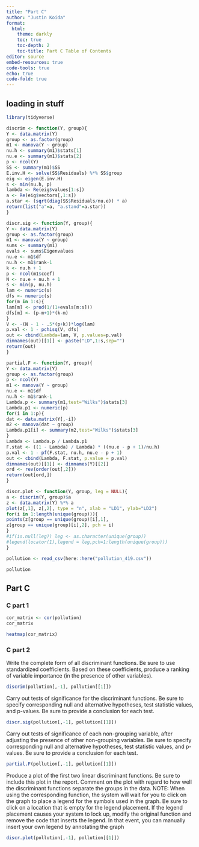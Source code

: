 ```yaml
---
title: "Part C"
author: "Justin Koida"
format: 
  html:
    theme: darkly
    toc: true
    toc-depth: 2
    toc-title: Part C Table of Contents
editor: source
embed-resources: true
code-tools: true
echo: true
code-fold: true
---
```


## loading in stuff

```r
library(tidyverse)
```

```r
discrim <- function(Y, group){
Y <- data.matrix(Y)
group <- as.factor(group)
m1 <- manova(Y ~ group)
nu.h <- summary(m1)$stats[1]
nu.e <- summary(m1)$stats[2]
p <- ncol(Y)
SS <- summary(m1)$SS
E.inv.H <- solve(SS$Residuals) %*% SS$group
eig <- eigen(E.inv.H)
s <- min(nu.h, p)
lambda <- Re(eig$values[1:s])
a <- Re(eig$vectors[,1:s])
a.star <- (sqrt(diag(SS$Residuals/nu.e)) * a)
return(list("a"=a, "a.stand"=a.star))
}

discr.sig <- function(Y, group){
Y <- data.matrix(Y)
group <- as.factor(group)
m1 <- manova(Y ~ group)
sums <- summary(m1)
evals <- sums$Eigenvalues
nu.e <- m1$df
nu.h <- m1$rank-1
k <- nu.h + 1
p <- ncol(m1$coef)
N <- nu.e + nu.h + 1
s <- min(p, nu.h)
lam <- numeric(s)
dfs <- numeric(s)
for(m in 1:s){
lam[m] <- prod(1/(1+evals[m:s]))
dfs[m] <- (p-m+1)*(k-m)
}
V <- -(N - 1 - .5*(p+k))*log(lam)
p.val <- 1 - pchisq(V, dfs)
out <- cbind(Lambda=lam, V, p.values=p.val)
dimnames(out)[[1]] <- paste("LD",1:s,sep="")
return(out)
}

partial.F <- function(Y, group){
Y <- data.matrix(Y)
group <- as.factor(group)
p <- ncol(Y)
m1 <- manova(Y ~ group)
nu.e <- m1$df
nu.h <- m1$rank-1
Lambda.p <- summary(m1,test="Wilks")$stats[3]
Lambda.p1 <- numeric(p)
for(i in 1:p){
dat <- data.matrix(Y[,-i])
m2 <- manova(dat ~ group)
Lambda.p1[i] <- summary(m2,test="Wilks")$stats[3]
}
Lambda <- Lambda.p / Lambda.p1
F.stat <- ((1 - Lambda) / Lambda) * ((nu.e - p + 1)/nu.h)
p.val <- 1 - pf(F.stat, nu.h, nu.e - p + 1)
out <- cbind(Lambda, F.stat, p.value = p.val)
dimnames(out)[[1]] <- dimnames(Y)[[2]]
ord <- rev(order(out[,2]))
return(out[ord,])
}

discr.plot <- function(Y, group, leg = NULL){
a <- discrim(Y, group)$a
z <- data.matrix(Y) %*% a
plot(z[,1], z[,2], type = "n", xlab = "LD1", ylab="LD2")
for(i in 1:length(unique(group))){
points(z[group == unique(group)[i],1],
z[group == unique(group)[i],2], pch = i)
}
#if(is.null(leg)) leg <- as.character(unique(group))
#legend(locator(1),legend = leg,pch=1:length(unique(group)))
}
```

```r
pollution <- read_csv(here::here("pollution_419.csv"))

pollution
```


## Part C


### C part 1

```r
cor_matrix <- cor(pollution)
cor_matrix
```

```r
heatmap(cor_matrix)
```


### C part 2


Write the complete form of all discriminant functions. Be sure to use standardized
coefficients. Based on these coefficients, produce a ranking of variable importance
(in the presence of other variables).

```r
discrim(pollution[,-1], pollution[[1]])
```

Carry out tests of significance for the discriminant functions. Be sure to specify
corresponding null and alternative hypotheses, test statistic values, and p-values.
Be sure to provide a conclusion for each test.

```r
discr.sig(pollution[,-1], pollution[[1]])
```

Carry out tests of significance of each non-grouping variable, after adjusting the
presence of other non-grouping variables. Be sure to specify corresponding null and
alternative hypotheses, test statistic values, and p-values. Be sure to provide a
conclusion for each test.

```r
partial.F(pollution[,-1], pollution[[1]])
```

Produce a plot of the first two linear discriminant functions. Be sure to include this
plot in the report. Comment on the plot with regard to how well the discriminant
functions separate the groups in the data. NOTE: When using the corresponding
function, the system will wait for you to click on the graph to place a legend for the
symbols used in the graph. Be sure to click on a location that is empty for the legend
placement. If the legend placement causes your system to lock up, modify the
original function and remove the code that inserts the legend. In that event, you can
manually insert your own legend by annotating the graph

```r
discr.plot(pollution[,-1], pollution[[1]])
```

